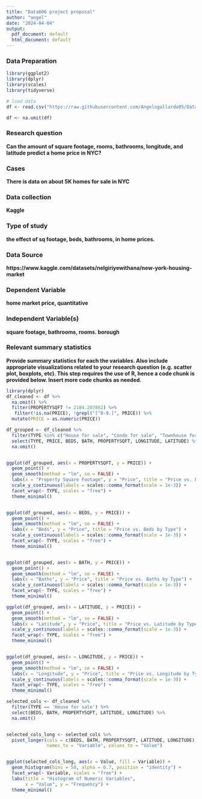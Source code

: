 ```yaml
---
title: "Data606 project proposal"
author: "angel"
date: "2024-04-04"
output:
  pdf_document: default
  html_document: default
---
```



### Data Preparation


```r
library(ggplot2)
library(dplyr)
library(scales)
library(tidyverse)
```

```r
# load data
df <- read.csv("https://raw.githubusercontent.com/Angelogallardo05/Data606-proposal/main/NY-House-Dataset.csv")
```

```r
df <- na.omit(df)


```

### Research question 

**Can the amount of square footage, rooms, bathrooms, longitude, and latitude predict a home price in NYC? **



### Cases 

**There is data on about 5K homes for sale in NYC **



### Data collection 

**Kaggle**



### Type of study 

**the effect of sq footage, beds, bathrooms, in home prices.**



### Data Source 

**https://www.kaggle.com/datasets/nelgiriyewithana/new-york-housing-market**




### Dependent Variable

**home market price, quantitative**



### Independent Variable(s)

**square footage, bathrooms, rooms. borough**


### Relevant summary statistics 

**Provide summary statistics for each the variables. Also include appropriate visualizations related to your research question (e.g. scatter plot, boxplots, etc). This step requires the use of R, hence a code chunk is provided below. Insert more code chunks as needed.**


```r
library(dplyr)
df_cleaned <- df %>%
  na.omit() %>%
  filter(PROPERTYSQFT != 2184.207862) %>%
   filter(!is.na(PRICE), !grepl("[^0-9.]", PRICE)) %>%
  mutate(PRICE = as.numeric(PRICE))
```



```r

df_grouped <- df_cleaned %>%
  filter(TYPE %in% c("House for sale", "Condo for sale", "Townhouse for sale", "Multi-family home for sale")) %>%
  select(TYPE, PRICE, BEDS, BATH, PROPERTYSQFT, LONGITUDE, LATITUDE) %>%
  na.omit()


ggplot(df_grouped, aes(x = PROPERTYSQFT, y = PRICE)) +
  geom_point() +  
  geom_smooth(method = "lm", se = FALSE) +  
  labs(x = "Property Square Footage", y = "Price", title = "Price vs. Property Square Footage by Type") +
  scale_y_continuous(labels = scales::comma_format(scale = 1e-3)) +
  facet_wrap(~ TYPE, scales = "free") +  
  theme_minimal()


ggplot(df_grouped, aes(x = BEDS, y = PRICE)) +
  geom_point() +  
  geom_smooth(method = "lm", se = FALSE) +  
  labs(x = "Beds", y = "Price", title = "Price vs. Beds by Type") +
  scale_y_continuous(labels = scales::comma_format(scale = 1e-3)) +
  facet_wrap(~ TYPE, scales = "free") +
  theme_minimal()


ggplot(df_grouped, aes(x = BATH, y = PRICE)) +
  geom_point() +  
  geom_smooth(method = "lm", se = FALSE) +  
  labs(x = "Baths", y = "Price", title = "Price vs. Baths by Type") +
  scale_y_continuous(labels = scales::comma_format(scale = 1e-3)) +
  facet_wrap(~ TYPE, scales = "free") +  
  theme_minimal()

ggplot(df_grouped, aes(x = LATITUDE, y = PRICE)) +
  geom_point() +  
  geom_smooth(method = "lm", se = FALSE) +  
  labs(x = "Latitude", y = "Price", title = "Price vs. Latitude by Type") +
  scale_y_continuous(labels = scales::comma_format(scale = 1e-3)) +
  facet_wrap(~ TYPE, scales = "free") +  
  theme_minimal()


ggplot(df_grouped, aes(x = LONGITUDE, y = PRICE)) +
  geom_point() +  
  geom_smooth(method = "lm", se = FALSE) +  
  labs(x = "Longitude", y = "Price", title = "Price vs. Longitude by Type") +
  scale_y_continuous(labels = scales::comma_format(scale = 1e-3)) +
  facet_wrap(~ TYPE, scales = "free") +  
  theme_minimal()

```




```r
selected_cols <- df_cleaned %>%
  filter(TYPE == 'House for sale') %>%
  select(BEDS, BATH, PROPERTYSQFT, LATITUDE, LONGITUDE) %>%
  na.omit()  


selected_cols_long <- selected_cols %>%
  pivot_longer(cols = c(BEDS, BATH, PROPERTYSQFT, LATITUDE, LONGITUDE),
               names_to = "Variable", values_to = "Value")


ggplot(selected_cols_long, aes(x = Value, fill = Variable)) +
  geom_histogram(bins = 50, alpha = 0.7, position = "identity") +
  facet_wrap(~ Variable, scales = "free") +
  labs(title = "Histogram of Numeric Variables",
       x = "Value", y = "Frequency") +
  theme_minimal()
  
```







